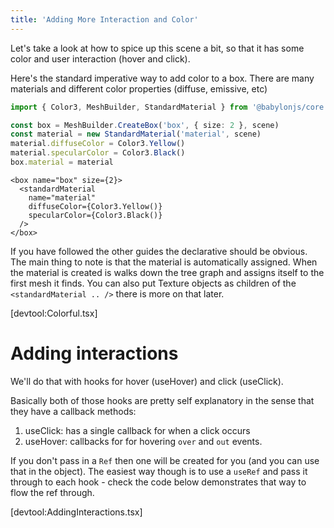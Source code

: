 ```yaml
---
title: 'Adding More Interaction and Color'
---
```


Let's take a look at how to spice up this scene a bit, so that it has some color
and user interaction (hover and click).

Here's the standard imperative way to add color to a box. There are many
materials and different color properties (diffuse, emissive, etc)

```typescript
import { Color3, MeshBuilder, StandardMaterial } from '@babylonjs/core'

const box = MeshBuilder.CreateBox('box', { size: 2 }, scene)
const material = new StandardMaterial('material', scene)
material.diffuseColor = Color3.Yellow()
material.specularColor = Color3.Black()
box.material = material
```

```tsx
<box name="box" size={2}>
  <standardMaterial
    name="material"
    diffuseColor={Color3.Yellow()}
    specularColor={Color3.Black()}
  />
</box>
```

If you have followed the other guides the declarative should be obvious. The
main thing to note is that the material is automatically assigned. When the
material is created is walks down the tree graph and assigns itself to the first
mesh it finds. You can also put Texture objects as children of the
`<standardMaterial .. />` there is more on that later.

[devtool:Colorful.tsx]

# Adding interactions

We'll do that with hooks for hover (useHover) and click (useClick).

Basically both of those hooks are pretty self explanatory in the sense that they
have a callback methods:

1. useClick: has a single callback for when a click occurs
2. useHover: callbacks for for hovering `over` and `out` events.

If you don't pass in a `Ref` then one will be created for you (and you can use
that in the object). The easiest way though is to use a `useRef` and pass it
through to each hook - check the code below demonstrates that way to flow the
ref through.

[devtool:AddingInteractions.tsx]
